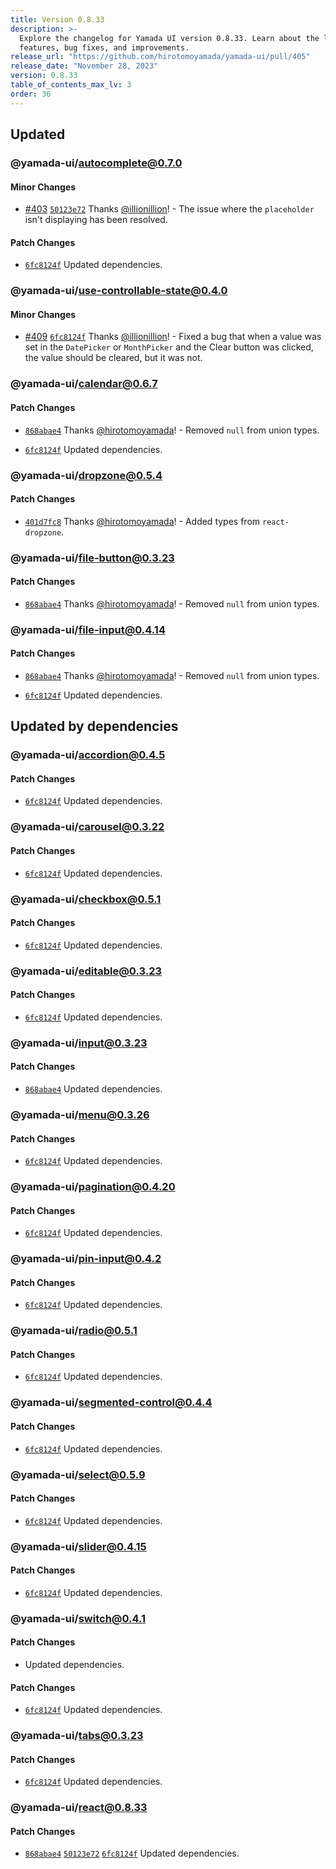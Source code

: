 ```yaml
---
title: Version 0.8.33
description: >-
  Explore the changelog for Yamada UI version 0.8.33. Learn about the latest
  features, bug fixes, and improvements.
release_url: "https://github.com/hirotomoyamada/yamada-ui/pull/405"
release_date: "November 28, 2023"
version: 0.8.33
table_of_contents_max_lv: 3
order: 36
---
```


## Updated

### @yamada-ui/autocomplete@0.7.0

#### Minor Changes

- [#403](https://github.com/hirotomoyamada/yamada-ui/pull/403) [`50123e72`](https://github.com/hirotomoyamada/yamada-ui/commit/50123e7274a2c90b3f5f56c380123892883125c7) Thanks [@illionillion](https://github.com/illionillion)! - The issue where the `placeholder` isn't displaying has been resolved.

#### Patch Changes

- [`6fc8124f`](https://github.com/hirotomoyamada/yamada-ui/commit/6fc8124f778d5a8863fa549630c90c4851de850e) Updated dependencies.

### @yamada-ui/use-controllable-state@0.4.0

#### Minor Changes

- [#409](https://github.com/hirotomoyamada/yamada-ui/pull/409) [`6fc8124f`](https://github.com/hirotomoyamada/yamada-ui/commit/6fc8124f778d5a8863fa549630c90c4851de850e) Thanks [@illionillion](https://github.com/illionillion)! - Fixed a bug that when a value was set in the `DatePicker` or `MonthPicker` and the Clear button was clicked, the value should be cleared, but it was not.

### @yamada-ui/calendar@0.6.7

#### Patch Changes

- [`868abae4`](https://github.com/hirotomoyamada/yamada-ui/commit/868abae4647429b71f5600c317e6971d47159c96) Thanks [@hirotomoyamada](https://github.com/hirotomoyamada)! - Removed `null` from union types.

- [`6fc8124f`](https://github.com/hirotomoyamada/yamada-ui/commit/6fc8124f778d5a8863fa549630c90c4851de850e) Updated dependencies.

### @yamada-ui/dropzone@0.5.4

#### Patch Changes

- [`401d7fc8`](https://github.com/hirotomoyamada/yamada-ui/commit/401d7fc8d31a8000a14d92de6801097d66a64fd9) Thanks [@hirotomoyamada](https://github.com/hirotomoyamada)! - Added types from `react-dropzone`.

### @yamada-ui/file-button@0.3.23

#### Patch Changes

- [`868abae4`](https://github.com/hirotomoyamada/yamada-ui/commit/868abae4647429b71f5600c317e6971d47159c96) Thanks [@hirotomoyamada](https://github.com/hirotomoyamada)! - Removed `null` from union types.

### @yamada-ui/file-input@0.4.14

#### Patch Changes

- [`868abae4`](https://github.com/hirotomoyamada/yamada-ui/commit/868abae4647429b71f5600c317e6971d47159c96) Thanks [@hirotomoyamada](https://github.com/hirotomoyamada)! - Removed `null` from union types.

- [`6fc8124f`](https://github.com/hirotomoyamada/yamada-ui/commit/6fc8124f778d5a8863fa549630c90c4851de850e) Updated dependencies.

## Updated by dependencies

### @yamada-ui/accordion@0.4.5

#### Patch Changes

- [`6fc8124f`](https://github.com/hirotomoyamada/yamada-ui/commit/6fc8124f778d5a8863fa549630c90c4851de850e) Updated dependencies.

### @yamada-ui/carousel@0.3.22

#### Patch Changes

- [`6fc8124f`](https://github.com/hirotomoyamada/yamada-ui/commit/6fc8124f778d5a8863fa549630c90c4851de850e) Updated dependencies.

### @yamada-ui/checkbox@0.5.1

#### Patch Changes

- [`6fc8124f`](https://github.com/hirotomoyamada/yamada-ui/commit/6fc8124f778d5a8863fa549630c90c4851de850e) Updated dependencies.

### @yamada-ui/editable@0.3.23

#### Patch Changes

- [`6fc8124f`](https://github.com/hirotomoyamada/yamada-ui/commit/6fc8124f778d5a8863fa549630c90c4851de850e) Updated dependencies.

### @yamada-ui/input@0.3.23

#### Patch Changes

- [`868abae4`](https://github.com/hirotomoyamada/yamada-ui/commit/868abae4647429b71f5600c317e6971d47159c96) Updated dependencies.

### @yamada-ui/menu@0.3.26

#### Patch Changes

- [`6fc8124f`](https://github.com/hirotomoyamada/yamada-ui/commit/6fc8124f778d5a8863fa549630c90c4851de850e) Updated dependencies.

### @yamada-ui/pagination@0.4.20

#### Patch Changes

- [`6fc8124f`](https://github.com/hirotomoyamada/yamada-ui/commit/6fc8124f778d5a8863fa549630c90c4851de850e) Updated dependencies.

### @yamada-ui/pin-input@0.4.2

#### Patch Changes

- [`6fc8124f`](https://github.com/hirotomoyamada/yamada-ui/commit/6fc8124f778d5a8863fa549630c90c4851de850e) Updated dependencies.

### @yamada-ui/radio@0.5.1

#### Patch Changes

- [`6fc8124f`](https://github.com/hirotomoyamada/yamada-ui/commit/6fc8124f778d5a8863fa549630c90c4851de850e) Updated dependencies.

### @yamada-ui/segmented-control@0.4.4

#### Patch Changes

- [`6fc8124f`](https://github.com/hirotomoyamada/yamada-ui/commit/6fc8124f778d5a8863fa549630c90c4851de850e) Updated dependencies.

### @yamada-ui/select@0.5.9

#### Patch Changes

- [`6fc8124f`](https://github.com/hirotomoyamada/yamada-ui/commit/6fc8124f778d5a8863fa549630c90c4851de850e) Updated dependencies.

### @yamada-ui/slider@0.4.15

#### Patch Changes

- [`6fc8124f`](https://github.com/hirotomoyamada/yamada-ui/commit/6fc8124f778d5a8863fa549630c90c4851de850e) Updated dependencies.

### @yamada-ui/switch@0.4.1

#### Patch Changes

- Updated dependencies.

#### Patch Changes

- [`6fc8124f`](https://github.com/hirotomoyamada/yamada-ui/commit/6fc8124f778d5a8863fa549630c90c4851de850e) Updated dependencies.

### @yamada-ui/tabs@0.3.23

#### Patch Changes

- [`6fc8124f`](https://github.com/hirotomoyamada/yamada-ui/commit/6fc8124f778d5a8863fa549630c90c4851de850e) Updated dependencies.

### @yamada-ui/react@0.8.33

#### Patch Changes

- [`868abae4`](https://github.com/hirotomoyamada/yamada-ui/commit/868abae4647429b71f5600c317e6971d47159c96) [`50123e72`](https://github.com/hirotomoyamada/yamada-ui/commit/50123e7274a2c90b3f5f56c380123892883125c7) [`6fc8124f`](https://github.com/hirotomoyamada/yamada-ui/commit/6fc8124f778d5a8863fa549630c90c4851de850e) Updated dependencies.
